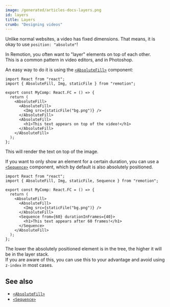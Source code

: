 ```yaml
---
image: /generated/articles-docs-layers.png
id: layers
title: Layers
crumb: "Designing videos"
---
```


Unlike normal websites, a video has fixed dimensions. That means, it is okay to use `position: "absolute"`!

In Remotion, you often want to "layer" elements on top of each other.  
This is a common pattern in video editors, and in Photoshop.

An easy way to do it is using the [`<AbsoluteFill>`](/docs/absolute-fill) component:

```tsx twoslash title="MyComp.tsx"
import React from "react";
import { AbsoluteFill, Img, staticFile } from "remotion";

export const MyComp: React.FC = () => {
  return (
    <AbsoluteFill>
      <AbsoluteFill>
        <Img src={staticFile("bg.png")} />
      </AbsoluteFill>
      <AbsoluteFill>
        <h1>This text appears on top of the video!</h1>
      </AbsoluteFill>
    </AbsoluteFill>
  );
};
```

This will render the text on top of the image.

If you want to only show an element for a certain duration, you can use a [`<Sequence>`](/docs/sequence) component, which by default is also absolutely positioned.

```tsx twoslash title="MyComp.tsx"
import React from "react";
import { AbsoluteFill, Img, staticFile, Sequence } from "remotion";

export const MyComp: React.FC = () => {
  return (
    <AbsoluteFill>
      <AbsoluteFill>
        <Img src={staticFile("bg.png")} />
      </AbsoluteFill>
      <Sequence from={60} durationInFrames={40}>
        <h1>This text appears after 60 frames!</h1>
      </Sequence>
    </AbsoluteFill>
  );
};
```

The lower the absolutely positioned element is in the tree, the higher it will be in the layer stack.  
If you are aware of this, you can use this to your advantage and avoid using `z-index` in most cases.

## See also

- [`<AbsoluteFill>`](/docs/absolute-fill)
- [`<Sequence>`](/docs/sequence)

